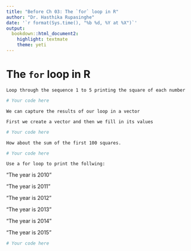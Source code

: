 ```yaml
---
title: "Before Ch 03: The `for` loop in R"
author: "Dr. Hasthika Rupasinghe"
date: '`r format(Sys.time(), "%b %d, %Y at %X")`'
output:
  bookdown::html_document2:
    highlight: textmate
    theme: yeti
---
```


# The `for` loop in R

```example
Loop through the sequence 1 to 5 printing the square of each number
```



```r

# Your code here

```


```example
We can capture the results of our loop in a vector

First we create a vector and then we fill in its values
```


```r

# Your code here

```


```example
How about the sum of the first 100 squares.
```


```r

# Your code here

```


```example
Use a for loop to print the follwing:
```

"The year is 2010"

"The year is 2011"

"The year is 2012"

"The year is 2013"

"The year is 2014"

"The year is 2015"


```r

# Your code here

```


